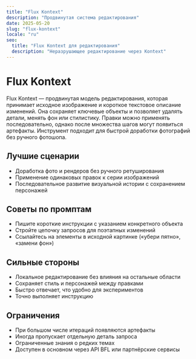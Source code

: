 ```yaml
---
title: "Flux Kontext"
description: "Продвинутая система редактирования"
date: 2025-05-20
slug: "flux-kontext"
locale: "ru"
seo:
  title: "Flux Kontext для редактирования"
  description: "Неразрушающее редактирование через Kontext"
---
```


# Flux Kontext

Flux Kontext — продвинутая модель редактирования, которая принимает исходное
изображение и короткое текстовое описание изменений. Она сохраняет ключевые
объекты и позволяет удалять детали, менять фон или стилистику. Правки можно
применять последовательно, однако после множества шагов могут появиться
артефакты. Инструмент подходит для быстрой доработки фотографий без ручного
фотошопа.

## Лучшие сценарии
- Доработка фото и рендеров без ручного ретуширования
- Применение одинаковых правок к серии изображений
- Последовательное развитие визуальной истории с сохранением персонажей

## Советы по промптам
- Пишите короткие инструкции с указанием конкретного объекта
- Стройте цепочку запросов для поэтапных изменений
- Ссылайтесь на элементы в исходной картинке («убери пятно», «замени фон»)

## Сильные стороны
- Локальное редактирование без влияния на остальные области
- Сохраняет стиль и персонажей между правками
- Быстро отвечает, что удобно для экспериментов
- Точно выполняет инструкцию

## Ограничения
- При большом числе итераций появляются артефакты
- Иногда пропускает отдельную деталь запроса
- Ограниченные знания о редких темах
- Доступен в основном через API BFL или партнёрские сервисы
